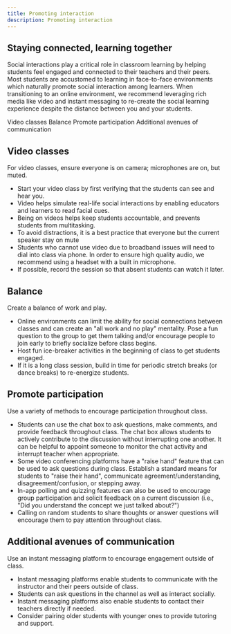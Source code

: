 ```yaml
---
title: Promoting interaction
description: Promoting interaction
---
```


## Staying connected, learning together

<PageDescription>

Social interactions play a critical role in classroom learning by helping students feel engaged and connected to their teachers and their peers. Most students are accustomed to learning in face-to-face environments which naturally promote social interaction among learners. When transitioning to an online environment, we recommend leveraging rich media like video and instant messaging to re-create the social learning experience despite the distance between you and your students. 

</PageDescription>

<AnchorLinks>
  <AnchorLink>Video classes</AnchorLink>
  <AnchorLink>Balance</AnchorLink>
  <AnchorLink>Promote participation</AnchorLink>
  <AnchorLink>Additional avenues of communication</AnchorLink>
</AnchorLinks>

## Video classes

For video classes, ensure everyone is on camera; microphones are on, but muted.

- Start your video class by first verifying that the students can see and hear you.
- Video helps simulate real-life social interactions by enabling educators and learners to read facial cues. 
- Being on videos helps keep students accountable, and prevents students from multitasking.
- To avoid distractions, it is a best practice that everyone but the current speaker stay on mute
- Students who cannot use video due to broadband issues will need to dial into class via phone. In order to ensure high quality audio, we recommend using a headset with a built in microphone.  
- If possible, record the session so that absent students can watch it later.

## Balance

Create a balance of work and play. 

- Online environments can limit the ability for social connections between classes and can create an "all work and no play" mentality. Pose a fun question to the group to get them talking and/or encourage people to join early to briefly socialize before class begins.
- Host fun ice-breaker activities in the beginning of class to get students engaged. 
- If it is a long class session, build in time for periodic stretch breaks (or dance breaks) to re-energize students. 

## Promote participation

Use a variety of methods to encourage participation throughout class. 

- Students can use the chat box to ask questions, make comments, and provide feedback throughout class. The chat box allows students to actively contribute to the discussion without interrupting one another. It can be helpful to appoint someone to monitor the chat activity and interrupt teacher when appropriate.
- Some video conferencing platforms have a "raise hand" feature that can be used to ask questions during class. Establish a standard means for students to "raise their hand", communicate agreement/understanding, disagreement/confusion, or stepping away.
- In-app polling and quizzing features can also be used to encourage group participation and solicit feedback on a current discussion (i.e., "Did you understand the concept we just talked about?")
- Calling on random students to share thoughts or answer questions will encourage them to pay attention throughout class. 

## Additional avenues of communication

Use an instant messaging platform to encourage engagement outside of class.

- Instant messaging platforms enable students to communicate with the instructor and their peers outside of class.
- Students can ask questions in the channel as well as interact socially. 
- Instant messaging platforms also enable students to contact their teachers directly if needed.
- Consider pairing older students with younger ones to provide tutoring and support.

